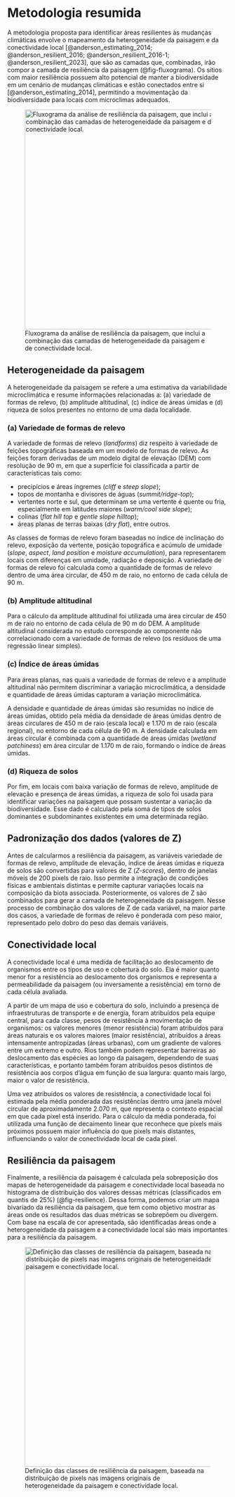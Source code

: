 # Metodologia resumida

A metodologia proposta para identificar áreas resilientes às mudanças climáticas envolve o mapeamento da heterogeneidade da paisagem e da conectividade local [@anderson_estimating_2014; @anderson_resilient_2016; @anderson_resilient_2016-1; @anderson_resilient_2023], que são as camadas que, combinadas, irão compor a camada de resiliência da paisagem (@fig-fluxograma). Os sítios com maior resiliência possuem alto potencial de manter a biodiversidade em um cenário de mudanças climáticas e estão conectados entre si [@anderson_estimating_2014], permitindo a movimentação da biodiversidade para locais com microclimas adequados.

![Fluxograma da análise de resiliência da paisagem, que inclui a combinação das camadas de heterogeneidade da paisagem e de conectividade local.](figs/Diagrama_metodologia.png){#fig-fluxograma width="500" fig-align="center"}


## Heterogeneidade da paisagem {#diversidade-da-paisagem}

A heterogeneidade da paisagem se refere a uma estimativa da variabilidade microclimática e resume informações relacionadas a: (a) variedade de formas de relevo, (b) amplitude altitudinal, (c) índice de áreas úmidas e (d) riqueza de solos presentes no entorno de uma dada localidade.


### (a) Variedade de formas de relevo

A variedade de formas de relevo (*landforms*) diz respeito à variedade de feições topográficas baseada em um modelo de formas de relevo. As feições foram derivadas de um modelo digital de elevação (DEM) com resolução de 90 m, em que a superfície foi classificada a partir de características tais como:

-   precipícios e áreas íngremes (*cliff* e *steep slope*);
-   topos de montanha e divisores de águas (*summit/ridge-top*);
-   vertentes norte e sul, que determinam se uma vertente é quente ou fria, especialmente em latitudes maiores (*warm/cool side slope*);
-   colinas (*flat hill top* e *gentle slope hilltop*);
-   áreas planas de terras baixas (*dry flat*), entre outros.

As classes de formas de relevo foram baseadas no índice de inclinação do relevo, exposição da vertente, posição topográfica e acúmulo de umidade (*slope*, *aspect*, *land position* e *moisture accumulation*), para representarem locais com diferenças em umidade, radiação e deposição. A variedade de formas de relevo foi calculada como a quantidade de formas de relevo dentro de uma área circular, de 450 m de raio, no entorno de cada célula de 90 m.


### (b) Amplitude altitudinal

Para o cálculo da amplitude altitudinal foi utilizada uma área circular de 450 m de raio no entorno de cada célula de 90 m do DEM. A amplitude altitudinal considerada no estudo corresponde ao componente não correlacionado com a variedade de formas de relevo (os resíduos de uma regressão linear simples).


### (c) Índice de áreas úmidas

Para áreas planas, nas quais a variedade de formas de relevo e a amplitude altitudinal não permitem discriminar a variação microclimática, a densidade e quantidade de áreas úmidas capturam a variação microclimática.

A densidade e quantidade de áreas úmidas são resumidas no índice de áreas úmidas, obtido pela média da densidade de áreas úmidas dentro de áreas circulares de 450 m de raio (escala local) e 1.170 m de raio (escala regional), no entorno de cada célula de 90 m. A densidade calculada em áreas circular é combinada com a quantidade de áreas úmidas (*wetland patchiness*) em área circular de 1.170 m de raio, formando o índice de áreas úmidas.


### (d) Riqueza de solos

Por fim, em locais com baixa variação de formas de relevo, amplitude de elevação e presença de áreas úmidas, a riqueza de solo foi usada para identificar variações na paisagem que possam sustentar a variação da biodiversidade. Esse dado é calculado pela soma de tipos de solos dominantes e subdominantes existentes em uma determinada região.


## Padronização dos dados (valores de Z)

Antes de calcularmos a resiliência da paisagem, as variáveis variedade de formas de relevo, amplitude de elevação, índice de áreas úmidas e riqueza de solos são convertidas para valores de Z (*Z-scores*), dentro de janelas móveis de 200 pixels de raio. Isso permite a integração de condições físicas e ambientais distintas e permite capturar variações locais na composição da biota associada. Posteriormente, os valores de Z são combinados para gerar a camada de heterogeneidade da paisagem. Nesse processo de combinação dos valores de Z de cada variável, na maior parte dos casos, a variedade de formas de relevo é ponderada com peso maior, representado pelo dobro do peso das demais variáveis.


## Conectividade local {#conectividade-local}

A conectividade local é uma medida de facilitação ao deslocamento de organismos entre os tipos de uso e cobertura do solo. Ela é maior quanto menor for a resistência ao deslocamento dos organismos e representa a permeabilidade da paisagem (ou inversamente a resistência) em torno de cada célula avaliada. 

A partir de um mapa de uso e cobertura do solo, incluindo a presença de infraestruturas de transporte e de energia, foram atribuídos pela equipe central, para cada classe, pesos de resistência à movimentação de organismos: os valores menores (menor resistência) foram atribuídos para áreas naturais e os valores maiores (maior resistência), atribuídos a áreas intensamente antropizadas (áreas urbanas), com um gradiente de valores entre um extremo e outro. Rios também podem representar barreiras ao deslocamento das espécies ao longo da paisagem, dependendo de suas características, e portanto também foram atribuídos pesos distintos de resistência aos corpos d’água em função de sua largura: quanto mais largo, maior o valor de resistência. 

Uma vez atribuídos os valores de resistência, a conectividade local foi estimada pela média ponderada das resistências dentro uma janela móvel circular de aproximadamente 2.070 m, que representa o contexto espacial em que cada pixel está inserido. Para o cálculo da média ponderada, foi utilizada uma função de decaimento linear que reconhece que pixels mais próximos possuem maior influência do que pixels mais distantes, influenciando o valor de conectividade local de cada pixel.

<!--Nesse contexto, a dispersão teórica de uma espécie (ou processo) a partir de uma célula focal é uma função dos valores de resistência das células vizinhas e suas distâncias com relação à célula focal, até uma distância máxima de 3 km. A nota de conectividade local para uma célula é igual à área de dispersão, levando em conta a resistência dividida pela área de dispersão teórica se não houvesse resistência. -->

<!-- Esse item foi movido mais para cima; fiquei na dúvida se calculamos valores de Z para a camada de conectividade local. Acho que não...

## Padronização dos dados (*Z*-*scores*)

Antes de calcularmos a resiliência da paisagem, as variáveis variedade de formas de relevo, amplitude de elevação, índice de áreas úmidas, riqueza de solos e conectividade local são convertidas para valores de Z (*Z-scores*), assumindo as médias e desvios padrões dentro de janelas móveis de 200 pixels de raio. Isso garante a inclusão de condições físicas e ambientais distintas e permite capturar variações locais na composição da biota associada. Posteriomente, os valores de Z são combinados em heterogeneidade da paisagem.
-->

<!-- movido para outro item
## Conectividade: análise de circuitos

Calculamos a conectividade baseada em teoria de circuitos [@mcrae_isolation_2006] utilizando a implementação de Omniscape para Julia [@hall_circuitscape_2021; @landau_omniscapejl_2021].

Como base para estas análises, utilizamos:

+ o raster de resistência utilizado como base para a conectividade local;
+ um raio da área de interesse de 210 pixels (~19km);
+ agrupamentos de 21 pixels de interesse para a janela móvel (~1.9km).

O raio da área de interesse é o raio de busca ou tamanho da janela móvel circular. O tamanho da janela foi equivalente ao utilizado no cálculo dos Z scores (200 pixels), o valor é levemente diferente devido à limitação do tamanho do bloco central da janela ser um número ímpar de pixels (agrupamento de 21) e segundo @landau_omniscapejl_2021 esse valor não deve ultrapassar 10% do raio.

Consideramos o uso de _kernel_ sobre a superfície de resistência como entrada para o Omniscape, entretanto, os resultados da análise com _kernel_ diluíram muito corredores e passagens menores, por conta da natureza de suavização da superfície de resistência pelo _kernel_. Dessa maneira, ao utilizar a resistência sem _kernel_ como entrada, preservamos estruturas espaciais menores, mas importantes para a conectividade da paisagem.

O _output_ do Omniscape são três arquivos de conectividade relacionados:

+ `flow_current` é o fluxo que aconteceria sem levar em conta a camada de resistência. Ele leva em conta a configuração espacial da paisagem (estreitos, barras) e dos pixels de baixa resistência de origem. Nem todo pixel é _source_ pixel, mas a corrente que entra em cada pixel de baixa resistência entra sem resistência. Flow current é usado como um "modelo nulo" de conectividade.
+ `cummulative_current` é a corrente acumulada, levando em conta a configuração espacial e os valores de resistência.
+ `normalized_current` equivale a $\frac{cumulative\_current}{flow\_current}$
e controla o efeito da configuração espacial do cálculo de conectividade.
-->

## Resiliência da paisagem

Finalmente, a resiliência da paisagem é calculada pela sobreposição dos mapas de heterogeneidade da paisagem e conectividade local baseada no histograma de distribuição dos valores dessas métricas (classificados em quantis de 25%) (@fig-resilience). Dessa forma, podemos criar um mapa bivariado da resiliência da paisagem, que tem como objetivo mostrar as áreas onde os resultados das duas métricas se sobrepõem ou divergem. Com base na escala de cor apresentada, são identificadas áreas onde a heterogeneidade da paisagem e a conectividade local são mais importantes para a resiliência da paisagem.


![Definição das classes de resiliência da paisagem, baseada na distribuição de pixels nas imagens originais de heterogeneidade da paisagem e conectividade local.](figs/resilience_def.png){#fig-resilience width="500" fig-align="center"}
